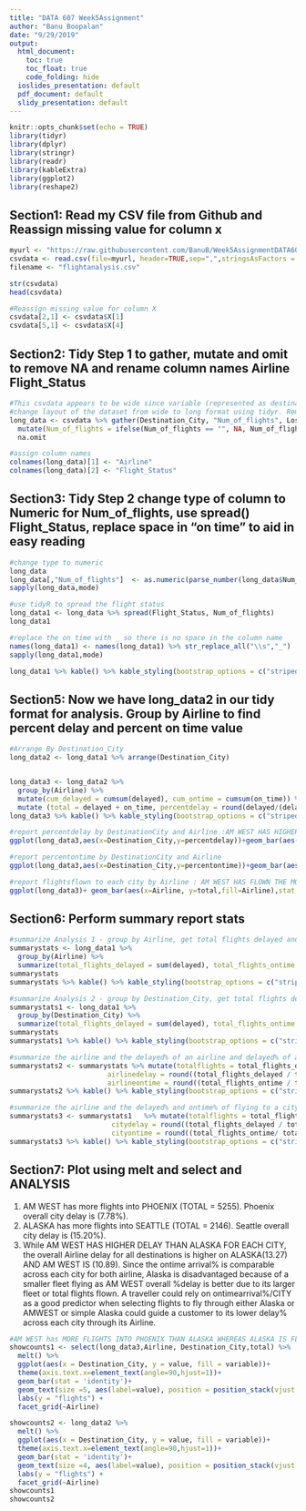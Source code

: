 ```yaml
---
title: "DATA 607 Week5Assignment"
author: "Banu Boopalan"
date: "9/29/2019"
output: 
  html_document:
    toc: true
    toc_float: true
    code_folding: hide
  ioslides_presentation: default
  pdf_document: default
  slidy_presentation: default
---
```


```r
knitr::opts_chunk$set(echo = TRUE)
library(tidyr)
library(dplyr)
library(stringr)
library(readr)
library(kableExtra)
library(ggplot2)
library(reshape2)

```

## Section1: Read my CSV file from Github and Reassign missing value for column x

```r

myurl <- "https://raw.githubusercontent.com/BanuB/Week5AssignmentDATA607/master/Sample4.csv"
csvdata <- read.csv(file=myurl, header=TRUE,sep=",",stringsAsFactors = FALSE,na.strings=c("NA"))
filename <- "flightanalysis.csv"

str(csvdata)
head(csvdata)

#Reassign missing value for column X
csvdata[2,1] <- csvdata$X[1]
csvdata[5,1] <- csvdata$X[4]

```

## Section2: Tidy Step 1 to gather, mutate and omit to remove NA and rename column names Airline Flight_Status


```r
#This csvdata appears to be wide since variable (represented as destinationcity) is such that each city is a variable. We can convert the values appearing in each column as one column variable and bring the values to be populated for that column variable.
#change layout of the dataset from wide to long format using tidyr. Remove NA rows
long_data <- csvdata %>% gather(Destination_City, "Num_of_flights", Los.Angeles:Seattle)%>% 
  mutate(Num_of_flights = ifelse(Num_of_flights == "", NA, Num_of_flights))%>% 
  na.omit 

#assign column names
colnames(long_data)[1] <- "Airline" 
colnames(long_data)[2] <- "Flight_Status"
```

## Section3: Tidy Step 2 change type of column to Numeric for Num_of_flights, use spread() Flight_Status, replace space in "on time" to aid in easy reading


```r
#change type to numeric 
long_data
long_data[,"Num_of_flights"]  <- as.numeric(parse_number(long_data$Num_of_flights))
sapply(long_data,mode)

#use tidyR to spread the flight status
long_data1 <- long_data %>% spread(Flight_Status, Num_of_flights)
long_data1

#replace the on time with _ so there is no space in the column name
names(long_data1) <- names(long_data1) %>% str_replace_all("\\s","_") 
sapply(long_data1,mode)

long_data1 %>% kable() %>% kable_styling(bootstrap_options = c("striped","hover","condensed"))
```


## Section5: Now we have long_data2 in our tidy format for analysis. Group by Airline to find percent delay and percent on time value


```r
#Arrange By Destination_City
long_data2 <- long_data1 %>% arrange(Destination_City)


long_data3 <- long_data2 %>%
  group_by(Airline) %>%
  mutate(cum_delayed = cumsum(delayed), cum_ontime = cumsum(on_time)) %>%
  mutate (total = delayed + on_time, percentdelay = round(delayed/(delayed+on_time)*100,2), percentontime = round(on_time/(delayed+on_time)*100,2))
long_data3 %>% kable() %>% kable_styling(bootstrap_options = c("striped","hover","condensed"))

#report percentdelay by DestinationCity and Airline :AM WEST HAS HIGHER DELAY THAN ALASKA FOR EACH CITY
ggplot(long_data3,aes(x=Destination_City,y=percentdelay))+geom_bar(aes(fill=Airline),stat="identity",position="dodge")+geom_text(aes(label=..y..),stat="identity",vjust=-.5,hjust=0)+labs(x="Destination_City",y="percentdelay",fill="Airline") + ggtitle("percentdelay by DestinationCity: AM WEST HAS HIGHER DELAY THAN ALASKA FOR EACH CITY")

#report percentontime by DestinationCity and Airline 
ggplot(long_data3,aes(x=Destination_City,y=percentontime))+geom_bar(aes(fill=Airline),stat="identity",position="dodge")+geom_text(aes(label=..y..),check_overlap = FALSE,size =3, stat="identity",vjust=-.5,hjust=.5)+labs(x="Destination_City",y="percentontime",fill="Airline")  +ggtitle("percentontime by DestinationCity")

#report flightsflown to each city by Airline : AM WEST HAS FLOWN THE MOST TO PHOENIX WHEREAS ALASKA IS FLYING THE MOST TO SEATTLE
ggplot(long_data3)+ geom_bar(aes(x=Airline, y=total,fill=Airline),stat = "identity") + facet_wrap(~Destination_City,nrow=2)+ ggtitle("flights flown to each city by Airline: AM WEST HAS FLOWN THE MOST TO \n\ PHOENIX WHEREAS ALASKA IS FLYING THE MOST TO SEATTLE")

```

## Section6: Perform summary report stats


```r
#summarize Analysis 1 - group by Airline, get total flights delayed and on time
summarystats <- long_data1 %>% 
  group_by(Airline) %>% 
  summarize(total_flights_delayed = sum(delayed), total_flights_ontime = sum(on_time))
summarystats
summarystats %>% kable() %>% kable_styling(bootstrap_options = c("striped","hover","condensed"))

#summarize Analysis 2 - group by Destination_City, get total flights delayed and on time
summarystats1 <- long_data1 %>% 
  group_by(Destination_City) %>% 
  summarize(total_flights_delayed = sum(delayed), total_flights_ontime = sum(on_time))
summarystats
summarystats1 %>% kable() %>% kable_styling(bootstrap_options = c("striped","hover","condensed"))

#summarize the airline and the delayed% of an airline and delayed% of airlineontime
summarystats2 <- summarystats %>% mutate(totalflights = total_flights_delayed + total_flights_ontime, 
                        airlinedelay = round((total_flights_delayed / totalflights) * 100, 2),
                        airlineontime = round((total_flights_ontime / totalflights) * 100, 2))
summarystats2 %>% kable() %>% kable_styling(bootstrap_options = c("striped","hover","condensed"))

#summarize the airline and the delayed% and ontime% of flying to a city
summarystats3 <- summarystats1   %>% mutate(totalflights = total_flights_delayed + total_flights_ontime, 
                         citydelay = round((total_flights_delayed / totalflights) * 100, 2),
                         cityontime = round((total_flights_ontime/ totalflights) * 100, 2))
summarystats3 %>% kable() %>% kable_styling(bootstrap_options = c("striped","hover","condensed"))

```


## Section7: Plot using melt and select and ANALYSIS 
1. AM WEST has more flights into PHOENIX (TOTAL = 5255). Phoenix overall city delay is (7.78%).   
2. ALASKA has more flights into SEATTLE (TOTAL = 2146). Seattle overall city delay is (15.20%).
3. While AM WEST HAS HIGHER DELAY THAN ALASKA FOR EACH CITY, the overall Airline delay for all destinations is higher on ALASKA(13.27) AND AM WEST IS (10.89). Since the ontime arrival% is comparable across each city for both airline, Alaska is disadvantaged because of a smaller fleet flying as AM WEST overall %delay is better due to its larger fleet or total flights flown. A traveller could rely on ontimearrival%/CITY as a good predictor when selecting flights to fly through either Alaska or AMWEST or simple Alaska could guide a customer to its lower delay% across each city through its Airline. 


```r
#AM WEST has MORE FLIGHTS INTO PHOENIX THAN ALASKA WHEREAS ALASKA IS FLYING TO SEATTLE THE MOST
showcounts1 <- select(long_data3,Airline, Destination_City,total) %>% 
  melt() %>%
  ggplot(aes(x = Destination_City, y = value, fill = variable))+
  theme(axis.text.x=element_text(angle=90,hjust=1))+
  geom_bar(stat = 'identity')+
  geom_text(size =5, aes(label=value), position = position_stack(vjust = 0.5)) +
  labs(y = "flights") +
  facet_grid(~Airline)

showcounts2 <- long_data2 %>% 
  melt() %>%
  ggplot(aes(x = Destination_City, y = value, fill = variable))+ 
  theme(axis.text.x=element_text(angle=90,hjust=1))+
  geom_bar(stat = 'identity')+
  geom_text(size =4, aes(label=value), position = position_stack(vjust = 0.5)) +
  labs(y = "flights") +
  facet_grid(~Airline) 
showcounts1
showcounts2
  

```

